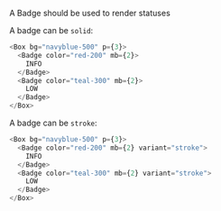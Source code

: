 A Badge should be used to render statuses

A badge can be `solid`:

```typescript jsx
<Box bg="navyblue-500" p={3}>
  <Badge color="red-200" mb={2}>
    INFO
  </Badge>
  <Badge color="teal-300" mb={2}>
    LOW
  </Badge>
</Box>
```

A badge can be `stroke`:

```typescript jsx
<Box bg="navyblue-500" p={3}>
  <Badge color="red-200" mb={2} variant="stroke">
    INFO
  </Badge>
  <Badge color="teal-300" mb={2} variant="stroke">
    LOW
  </Badge>
</Box>
```
